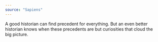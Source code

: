 ```yaml
---
source: "Sapiens"
---
```


A good historian can find precedent for everything. But an even better historian knows when these precedents are but curiosities that cloud the big picture.


